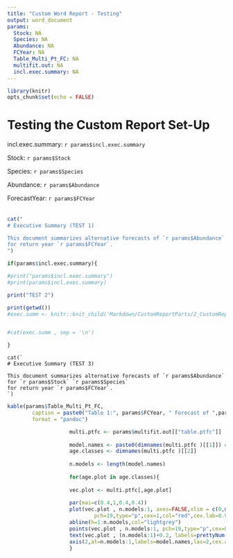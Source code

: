 ```yaml
---
title: "Custom Word Report - Testing"
output: word_document
params:
  Stock: NA
  Species: NA
  Abundance: NA
  FCYear: NA  
  Table_Multi_Pt_FC: NA
  multifit.out: NA
  incl.exec.summary: NA
---
```


```r
library(knitr)
opts_chunk$set(echo = FALSE)
```


# Testing the Custom Report Set-Up


incl.exec.summary: `r params$incl.exec.summary`

Stock: `r params$Stock`

Species:  `r params$Species`

Abundance:  `r params$Abundance`

ForecastYear:  `r params$FCYear`


######







```r

cat("
# Executive Summary (TEST 1)

This document summarizes alternative forecasts of `r params$Abundance` for `r params$Stock` `r params$Species`
for return year `r params$FCYear`. 
")

```




```r




if(params$incl.exec.summary){

#print("params$incl.exec.summary")
#print(params$incl.exec.summary)

print("TEST 2")

print(getwd())
#exec.summ <- knitr::knit_child('Markdown/CustomReportParts/2_CustomReport_ExecSummary.Rmd', quiet = FALSE)


#cat(exec.summ , sep = '\n')

}

```




```asis

cat(`
# Executive Summary (TEST 3)

This document summarizes alternative forecasts of `r params$Abundance` for `r params$Stock` `r params$Species`
for return year `r params$FCYear`. 
`)

```









\clearpage

```r
kable(params$Table_Multi_Pt_FC, 
		caption = paste0("Table 1:", params$FCYear, " Forecast of ",params$Abundance, " for ",params$Stock," ",params$Species   ),
		format = "pandoc")
```



```r

					multi.ptfc <- params$multifit.out[["table.ptfc"]]
									
					model.names <- paste0(dimnames(multi.ptfc )[[1]]) #," (",round(rank.table[order.idx,"average.rank"],1),")")
					age.classes <- dimnames(multi.ptfc )[[2]]				 
					
					n.models <- length(model.names)
					
					for(age.plot in age.classes){
					
					vec.plot <- multi.ptfc[,age.plot]
					
					par(mai=c(0.4,1,0.4,0.4))
					plot(vec.plot , n.models:1, axes=FALSE,xlim = c(0,max(vec.plot)), xlab="Forecast",ylab="",
							pch=19,type="p",cex=1,col="red",cex.lab=0.9,main=age.plot,col.main="darkblue")
					abline(h=1:n.models,col="lightgrey")
					points(vec.plot , n.models:1, pch=19,type="p",cex=0.9,col="red")
					text(vec.plot , (n.models:1)+0.2, labels=prettyNum(round(vec.plot),big.mark=","),cex=0.7,col="red")
					axis(2,at=n.models:1,labels=model.names,las=2,cex.axis=0.9)
					}

```










